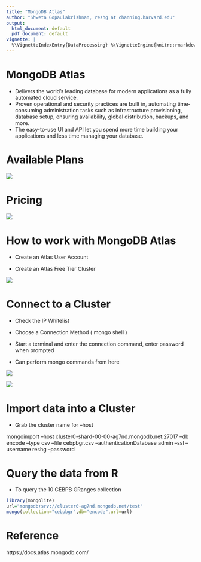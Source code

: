```yaml
---
title: "MongoDB Atlas"
author: "Shweta Gopaulakrishnan, reshg at channing.harvard.edu"
output:
  html_document: default
  pdf_document: default
vignette: |
  %\VignetteIndexEntry{DataProcessing} %\VignetteEngine{knitr::rmarkdown} %\VignetteEncoding{UTF-8}
---
```


# MongoDB Atlas

- Delivers the world’s leading database for modern applications as a fully automated cloud service. 
- Proven operational and security practices are built in, automating time-consuming administration tasks such as infrastructure provisioning, database setup, ensuring availability, global distribution, backups, and more. 
- The easy-to-use UI and API let you spend more time building your applications and less time managing your database.



# Available Plans 

![](images/plans.png)


# Pricing 

![](images/pricing.png)



# How to work with MongoDB Atlas

- Create an Atlas User Account

- Create an Atlas Free Tier Cluster 

![](images/cluster.png)


# Connect to a Cluster 

- Check the IP Whitelist

- Choose a Connection Method ( mongo shell )

- Start a terminal and enter the connection command, enter password when prompted

- Can perform mongo commands from here

![](images/connect.png)




![](images/connect3.png)




# Import data into a Cluster

- Grab the cluster name for --host

mongoimport --host  cluster0-shard-00-00-ag7nd.mongodb.net:27017 --db encode --type csv --file cebpbgr.csv --authenticationDatabase admin --ssl --username reshg --password 
    
    
# Query the data from R 

- To query the 10 CEBPB GRanges collection 

```r
library(mongolite)
url="mongodb+srv://cluster0-ag7nd.mongodb.net/test"
mongo(collection="cebpbgr",db="encode",url=url)

```

# Reference

https://docs.atlas.mongodb.com/


